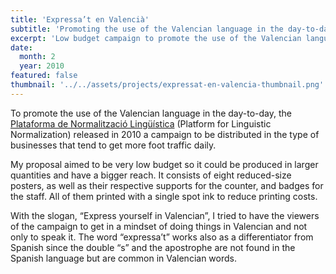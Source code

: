 ```yaml
---
title: 'Expressa’t en Valencià'
subtitle: 'Promoting the use of the Valencian language in the day-to-day'
excerpt: 'Low budget campaign to promote the use of the Valencian language in the day-to-day.'
date:
  month: 2
  year: 2010
featured: false
thumbnail: '../../assets/projects/expressat-en-valencia-thumbnail.png'
---
```



To promote the use of the Valencian language in the day-to-day, the [Plataforma de Normalització Lingüística](https://www.dival.es/normalitzacio/) (Platform for Linguistic Normalization) released in 2010 a campaign to be distributed in the type of businesses that tend to get more foot traffic daily.

My proposal aimed to be very low budget so it could be produced in larger quantities and have a bigger reach. It consists of eight reduced-size posters, as well as their respective supports for the counter, and badges for the staff. All of them printed with a single spot ink to reduce printing costs.

With the slogan, “Express yourself in Valencian”, I tried to have the viewers of the campaign to get in a mindset of doing things in Valencian and not only to speak it. The word “expressa’t” works also as a differentiator from Spanish since the double “s” and the apostrophe are not found in the Spanish language but are common in Valencian words.

<div class="two-col-images">
  <Picture
    alt=""
    formats={['avif', 'webp']}
    loading="eager"
    sizes={[
      '(min-width: 100em) 750px',
      '(min-width: 40em) calc((100vw - 5rem) / 2)',
      'calc(100vw - 4rem)',
    ].join()}
    src={image1}
    width={750}
    widths={[680, 750, 1050, 1300, 1500, 1750, image1.width]}
  />
  <Picture
    alt=""
    formats={['avif', 'webp']}
    loading="eager"
    sizes={[
      '(min-width: 100em) 750px',
      '(min-width: 40em) calc((100vw - 5rem) / 2)',
      'calc(100vw - 4rem)',
    ].join()}
    src={image2}
    width={750}
    widths={[680, 750, 1050, 1300, 1500, 1750, image2.width]}
  />
  <Picture
    alt=""
    formats={['avif', 'webp']}
    sizes={[
      '(min-width: 100em) 750px',
      '(min-width: 40em) calc((100vw - 5rem) / 2)',
      'calc(100vw - 4rem)',
    ].join()}
    src={image3}
    width={750}
    widths={[680, 750, 1050, 1300, 1500, 1750, image3.width]}
  />
  <Picture
    alt=""
    formats={['avif', 'webp']}
    sizes={[
      '(min-width: 100em) 750px',
      '(min-width: 40em) calc((100vw - 5rem) / 2)',
      'calc(100vw - 4rem)',
    ].join()}
    src={image4}
    width={750}
    widths={[680, 750, 1050, 1300, 1500, 1750, image4.width]}
  />
  <Picture
    alt=""
    formats={['avif', 'webp']}
    sizes={[
      '(min-width: 100em) 750px',
      '(min-width: 40em) calc((100vw - 5rem) / 2)',
      'calc(100vw - 4rem)',
    ].join()}
    src={image5}
    width={750}
    widths={[680, 750, 1050, 1300, 1500, 1750, image5.width]}
  />
  <Picture
    alt=""
    formats={['avif', 'webp']}
    sizes={[
      '(min-width: 100em) 750px',
      '(min-width: 40em) calc((100vw - 5rem) / 2)',
      'calc(100vw - 4rem)',
    ].join()}
    src={image6}
    width={750}
    widths={[680, 750, 1050, 1300, 1500, 1750, image6.width]}
  />
  <Picture
    alt=""
    formats={['avif', 'webp']}
    sizes={[
      '(min-width: 100em) 750px',
      '(min-width: 40em) calc((100vw - 5rem) / 2)',
      'calc(100vw - 4rem)',
    ].join()}
    src={image7}
    width={750}
    widths={[680, 750, 1050, 1300, 1500, 1750, image7.width]}
  />
  <Picture
    alt=""
    formats={['avif', 'webp']}
    sizes={[
      '(min-width: 100em) 750px',
      '(min-width: 40em) calc((100vw - 5rem) / 2)',
      'calc(100vw - 4rem)',
    ].join()}
    src={image8}
    width={750}
    widths={[680, 750, 1050, 1300, 1500, 1750, image8.width]}
  />
</div>
